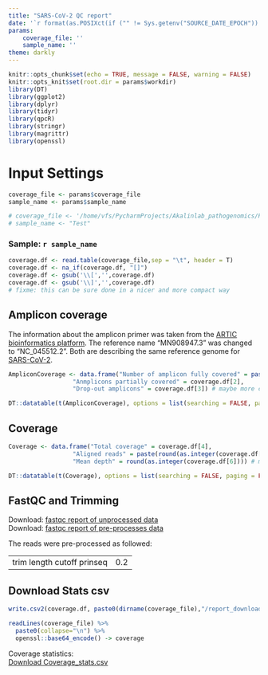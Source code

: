 ```yaml
---
title: "SARS-CoV-2 QC report"                                                                                                                                                                                                                                                                                                                                                                                                                                                                                                                                                                                                                                                                                                                                                                                                                                                                                                                                                                                                                                                                                                                                                                                                                                                                                                                                                                                                                                                                                                                                                                                                                                                                                                                                                                                                                                                                                                                                                                                                                                                                                                                                                                                                                                                                                                                                                                                                                                                                                                                                                                                                                                                                                                                                                                                                                                                                                                                                                                                                                                                                                                                                                                                                                                                                                                                                                                                                                                                                                                                                                                                                                                                                                                                                                                                 
date: '`r format(as.POSIXct(if ("" != Sys.getenv("SOURCE_DATE_EPOCH")) { as.numeric(Sys.getenv("SOURCE_DATE_EPOCH")) } else { Sys.time() }, origin="1970-01-01"), "%Y-%m-%d %H:%M:%S")`'
params:
    coverage_file: ''
    sample_name: ''
theme: darkly
---
```


```r
knitr::opts_chunk$set(echo = TRUE, message = FALSE, warning = FALSE)
knitr::opts_knit$set(root.dir = params$workdir)
library(DT)
library(ggplot2)
library(dplyr)
library(tidyr)
library(qpcR)
library(stringr)
library(magrittr)
library(openssl)
```
# Input Settings
```r
coverage_file <- params$coverage_file
sample_name <- params$sample_name
``` 
```r
# coverage_file <- '/home/vfs/PycharmProjects/Akalinlab_pathogenomics/PiGx_WW/tests/coverage/Test_merged_covs.csv'
# sample_name <- "Test"
``` 
### Sample: `r sample_name` 
```r
coverage.df <- read.table(coverage_file,sep = "\t", header = T) 
coverage.df <- na_if(coverage.df, "[]")
coverage.df <- gsub('\\[','',coverage.df)
coverage.df <- gsub('\\]','',coverage.df)
# fixme: this can be sure done in a nicer and more compact way
```
## Amplicon coverage  
The information about the amplicon primer was taken from the [ARTIC bioinformatics platform](https://github.com/joshquick/artic-ncov2019/blob/master/primer_schemes/nCoV-2019/V3/nCoV-2019.bed).
The reference name "MN908947.3" was changed to "NC_045512.2". Both are describing the same reference genome for 
[SARS-CoV-2](https://www.ncbi.nlm.nih.gov/nuccore/1798174254). 
 
```r

AmpliconCoverage <- data.frame("Number of amplicon fully covered" = paste0(coverage.df[1],' out of 98'), 
                  "Anmplicons partially covered" = coverage.df[2],
                  "Drop-out amplicons" = coverage.df[3]) # maybe more clear title stating which coverage

DT::datatable(t(AmpliconCoverage), options = list(searching = FALSE, paging = FALSE))

```

## Coverage

```r

Coverage <- data.frame("Total coverage" = coverage.df[4], 
                  "Aligned reads" = paste(round(as.integer(coverage.df[5]),1),"%"),
                  "Mean depth" = round(as.integer(coverage.df[6]))) # maybe more clear title stating which coverage

DT::datatable(t(Coverage), options = list(searching = FALSE, paging = FALSE))

```
## FastQC and Trimming

Download: [fastqc report of unprocessed data](/path/to/fastqc.html)  
Download: [fastqc report of pre-processes data](/path/to/fastqc.html) 



The reads were pre-processed as followed:  

|      |     |  
|:-----|:----|  
|trim length cutoff prinseq |0.2|

## Download Stats csv
```r
 
write.csv2(coverage.df, paste0(dirname(coverage_file),"/report_download_coverage.csv")) # not sure about the funct of the dataframe here, but it works so I leave it for now

readLines(coverage_file) %>% 
  paste0(collapse="\n") %>% 
  openssl::base64_encode() -> coverage
```
Coverage statistics:  
[Download Coverage_stats.csv](`r sprintf('data:text/csv;base64,%s', coverage)`)

